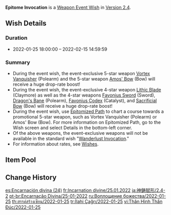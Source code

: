{{Wish
|name              = Epitome Invocation 2022-01-25
|image             = Epitome Invocation 2022-01-25.png
|type              = Weapon Event
|duration          = event
|time_start        = 2022-01-25 18:00:00
|time_end          = 2022-02-15 14:59:59
|link              = https://genshin.hoyoverse.com/en/news/detail/18163
|preceding         = Epitome Invocation/2022-01-05
|alongside         = Gentry of Hermitage/2022-01-25
|alongside2        = Adrift in the Harbor/2022-01-25
|succeeding        = Epitome Invocation/2022-02-16
}}
'''Epitome Invocation''' is a [[Weapon Event Wish]] in [[Version 2.4]].

==Wish Details==
===Duration===
* 2022-01-25 18:00:00 &ndash; 2022-02-15 14:59:59

===Summary===
* During the event wish, the event-exclusive 5-star weapon [[Vortex Vanquisher]] (Polearm) and the 5-star weapon [[Amos' Bow]] (Bow) will receive a huge drop-rate boost!
* During the event wish, the event-exclusive 4-star weapon [[Lithic Blade]] (Claymore) as well as the 4-star weapons [[Favonius Sword]] (Sword), [[Dragon's Bane]] (Polearm), [[Favonius Codex]] (Catalyst), and [[Sacrificial Bow]] (Bow) will receive a huge drop-rate boost!
* During the event wish, use [[Epitomized Path]] to chart a course towards a promotional 5-star weapon, such as Vortex Vanquisher (Polearm) or Amos' Bow (Bow). For more information on Epitomized Path, go to the Wish screen and select Details in the bottom-left corner.
* Of the above weapons, the event-exclusive weapons will not be available in the standard wish "[[Wanderlust Invocation]]."
* For information about rates, see [[Wish]]es.

==Item Pool==
{{Wish Pool
|weapon_5_F    = Vortex Vanquisher; Amos' Bow
|weapon_4_F    = Lithic Blade; Favonius Sword; Dragon's Bane; Favonius Codex; Sacrificial Bow
|character_4   = Barbara; Beidou; Bennett; Chongyun; Diona; Fischl; Gorou; Kujou Sara; Ningguang; Noelle; Razor; Rosaria; Sayu; Sucrose; Thoma; Xiangling; Xingqiu; Xinyan; Yanfei
|weapon_5      = Aquila Favonia; Lost Prayer to the Sacred Winds; Primordial Jade Winged-Spear; Skyward Atlas; Skyward Blade; Skyward Harp; Skyward Pride; Skyward Spine; Wolf's Gravestone
|weapon_4      = Eye of Perception; Favonius Greatsword; Favonius Lance; Favonius Warbow; Lion's Roar; Rainslasher; Rust; Sacrificial Fragments; Sacrificial Greatsword; Sacrificial Sword; The Bell; The Flute; The Stringless; The Widsith
|weapon_3      = Black Tassel; Bloodtainted Greatsword; Cool Steel; Debate Club; Emerald Orb; Ferrous Shadow; Harbinger of Dawn; Magic Guide; Raven Bow; Sharpshooter's Oath; Skyrider Sword; Slingshot; Thrilling Tales of Dragon Slayers
}}

==Change History==
{{Change History|2.4}}

[[es:Encarnación divina (24)]]
[[fr:Incarnation divine/25.01.2022]]
[[ja:神鋳賦形/2.4-2]]
[[pt-br:Encarnação Divina/25-01-2022]]
[[ru:Воплощение божества/2022-01-25]]
[[th:สรรค์สร้างเซียน/2022-01-25]]
[[tr:İlahi Çağrı/2022-01-25]]
[[vi:Thân Hình Thần Đúc/2022-01-25]]